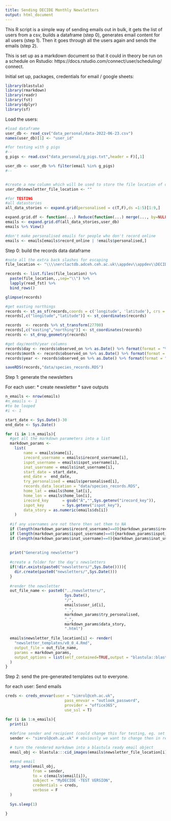 ```yaml
---
title: Sending DECIDE Monthly Newsletters
output: html_document
---
```



This R script is a simple way of sending emails out in bulk, it gets the list of users from a csv, builds a dataframe (step 0), generates email content for all users (step 1). Then it goes through all the users again and sends the emails (step 2).

This is set up as a markdown document so that it could in theory be run on a schedule on Rstudio: https://docs.rstudio.com/connect/user/scheduling/ connect.

Initial set up, packages, credentials for email / google sheets:

```r
library(blastula)
library(rmarkdown)
library(readr)
library(fst)
library(dplyr)
library(sf)

```

Load the users:

```r
#load dataframe
user_db <- read_csv("data_personal/data-2022-06-23.csv")
names(user_db)[1] <- "user_id"

#for testing with g pigs
#--
g_pigs <- read.csv("data_personal/g_pigs.txt",header = F)[,1]

user_db <- user_db %>% filter(email %in% g_pigs)
#--


#create a new column which will be used to store the file location of outputted email
user_db$newsletter_file_location <- ""

#for TESTING
#all datastories
all_data_stories <- expand.grid(personalised = c(T,F),ds =1:5)[1:9,]

expand.grid.df <- function(...) Reduce(function(...) merge(..., by=NULL), list(...))
emails <- expand.grid.df(all_data_stories,user_db)
emails %>% View()

#don't make personalised emails for people who don't record online
emails <- emails[emails$record_online | !emails$personalised,]

```

Step 0: build the records data dataframe


```r
#note all the extra back slashes for escaping
file_location <- "\\\\nerclactdb.adceh.ceh.ac.uk\\appdev\\appdev\\DECIDE\\data\\species_data\\data_cache\\butterfly"

records <- list.files(file_location) %>%
  paste(file_location,.,sep="\\") %>%
  lapply(read_fst) %>%
  bind_rows()

glimpse(records)

#get easting northings
records <- st_as_sf(records,coords = c('longitude', 'latitude'), crs = 4326)  #sf version
records[,c("longitude","latitude")] <- st_coordinates(records)

records  <- records %>% st_transform(27700)
records[,c("easting","northing")] <- st_coordinates(records)
records <- st_drop_geometry(records)

#get day/month/year columns
records$day <- records$observed_on %>% as.Date() %>% format(format = "%d")
records$month <- records$observed_on %>% as.Date() %>% format(format = "%m")
records$year <- records$observed_on %>% as.Date() %>% format(format = "%Y")

saveRDS(records,"data/species_records.RDS")

```




Step 1: generate the newsletters

For each user:
 * create newsletter
 * save outputs
 
 
```r
n_emails <- nrow(emails)
#n_emails <- 1 
#to be looped
#i <- 1

start_date <- Sys.Date()-30
end_date <- Sys.Date()

for (i in 1:n_emails){
  #get all the markdown parameters into a list
  markdown_params <- 
    list(
        name = emails$name[i],
        irecord_username = emails$irecord_username[i],
        ispot_username = emails$ispot_username[i],
        inat_username = emails$inat_username[i],
        start_date = start_date,
        end_date =  end_date,
        try_personalised = emails$personalised[i],
        records_data_location = "data/species_records.RDS",
        home_lat = emails$home_lat[i],
        home_lon = emails$home_lon[i],
        irecord_key      = gsub("Â","",Sys.getenv("irecord_key")),
        ispot_key        = Sys.getenv("ispot_key"),
        data_story = as.numeric(emails$ds[i])
    )
  
  #if any usernames are not there then set them to NA
  if (length(markdown_params$irecord_username)==0){markdown_params$irecord_username <- NA}
  if (length(markdown_params$ispot_username)==0){markdown_params$ispot_username <- NA}
  if (length(markdown_params$inat_username)==0){markdown_params$inat_username <- NA}
  
  
  print("Generating newsletter")
  
  #create a folder for the day's newsletters
  if(!dir.exists(paste0("newsletters/",Sys.Date()))){
    dir.create(paste0("newsletters/",Sys.Date()))
  }
  
  #render the newsletter
  out_file_name <- paste0("../newsletters/",
                          Sys.Date(),
                          "/",
                          emails$user_id[i],
                          "_",
                          markdown_params$try_personalised,
                          "_",
                          markdown_params$data_story,
                          ".html")
  
  emails$newsletter_file_location[i] <- render(
    "newsletter_templates/v0_0_4.Rmd",
    output_file = out_file_name,
    params = markdown_params,
    output_options = list(self_contained=TRUE,output = "blastula::blastula_email")
  )
}


```

Step 2: send the pre-generated templates out to everyone.

for each user:
Send emails

```r
creds <- creds_envvar(user = "simrol@ceh.ac.uk",
                          pass_envvar = "outlook_password",
                          provider = "office365",
                          use_ssl = T)

for (i in 1:n_emails){
  print(i)
  
  #define sender and recipient (could change this for testing, eg. set the recipient to your email to generate a batch of emails for different users but then see what they look like in your own inbox without spamming real users.)
  sender <- "simrol@ceh.ac.uk" # obviously we want to change then in real use

  # turn the rendered markdown into a blastula ready email object
  email_obj <- blastula:::cid_images(emails$newsletter_file_location[i])

  #send email
  smtp_send(email_obj,
            from = sender,
            to = c(emails$email[i]),
            subject = "MyDECIDE -TEST VERSION",
            credentials = creds,
            verbose = F
  )
  
  Sys.sleep(1)

}

```








